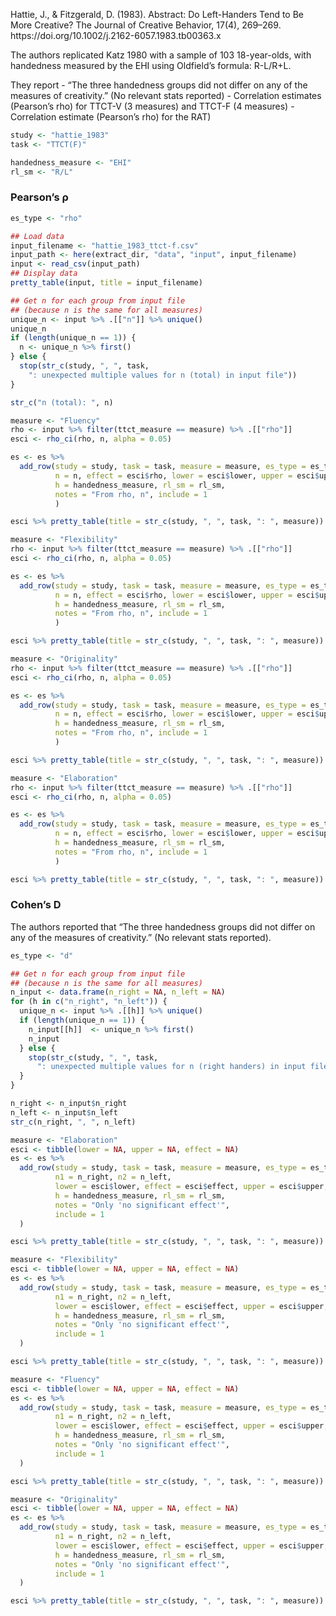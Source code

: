 <!-- Dependencies: tidyverse, psych, common/pretty_table.R -->

Hattie, J., & Fitzgerald, D. (1983). Abstract: Do Left-Handers Tend to Be More Creative? The Journal of Creative Behavior, 17(4), 269–269. https://doi.org/10.1002/j.2162-6057.1983.tb00363.x

The authors replicated Katz 1980 with a sample of 103 18-year-olds, with handedness measured by the EHI using Oldfield's formula: R-L/R+L.

They report
- "The three handedness groups did not differ on any of the
measures of creativity." (No relevant stats reported)
- Correlation estimates (Pearson's rho) for TTCT-V (3 measures) and TTCT-F (4 measures)
- Correlation estimate (Pearson's rho) for the RAT)


```r
study <- "hattie_1983"
task <- "TTCT(F)"
```

```r
handedness_measure <- "EHI"
rl_sm <- "R/L"
```

### Pearson's ρ
```r
es_type <- "rho"
```

```r
## Load data
input_filename <- "hattie_1983_ttct-f.csv"
input_path <- here(extract_dir, "data", "input", input_filename)
input <- read_csv(input_path)
## Display data
pretty_table(input, title = input_filename)
```

```r
## Get n for each group from input file
## (because n is the same for all measures)
unique_n <- input %>% .[["n"]] %>% unique()
unique_n
if (length(unique_n == 1)) {
  n <- unique_n %>% first()
} else {
  stop(str_c(study, ", ", task,
    ": unexpected multiple values for n (total) in input file"))
}

str_c("n (total): ", n)
```

```r
measure <- "Fluency"
rho <- input %>% filter(ttct_measure == measure) %>% .[["rho"]]
esci <- rho_ci(rho, n, alpha = 0.05)

es <- es %>%
  add_row(study = study, task = task, measure = measure, es_type = es_type,
          n = n, effect = esci$rho, lower = esci$lower, upper = esci$upper,
          h = handedness_measure, rl_sm = rl_sm,
          notes = "From rho, n", include = 1
          )

esci %>% pretty_table(title = str_c(study, ", ", task, ": ", measure))
```

```r
measure <- "Flexibility"
rho <- input %>% filter(ttct_measure == measure) %>% .[["rho"]]
esci <- rho_ci(rho, n, alpha = 0.05)

es <- es %>%
  add_row(study = study, task = task, measure = measure, es_type = es_type,
          n = n, effect = esci$rho, lower = esci$lower, upper = esci$upper,
          h = handedness_measure, rl_sm = rl_sm,
          notes = "From rho, n", include = 1
          )

esci %>% pretty_table(title = str_c(study, ", ", task, ": ", measure))
```

```r
measure <- "Originality"
rho <- input %>% filter(ttct_measure == measure) %>% .[["rho"]]
esci <- rho_ci(rho, n, alpha = 0.05)

es <- es %>%
  add_row(study = study, task = task, measure = measure, es_type = es_type,
          n = n, effect = esci$rho, lower = esci$lower, upper = esci$upper,
          h = handedness_measure, rl_sm = rl_sm,
          notes = "From rho, n", include = 1
          )

esci %>% pretty_table(title = str_c(study, ", ", task, ": ", measure))
```

```r
measure <- "Elaboration"
rho <- input %>% filter(ttct_measure == measure) %>% .[["rho"]]
esci <- rho_ci(rho, n, alpha = 0.05)

es <- es %>%
  add_row(study = study, task = task, measure = measure, es_type = es_type,
          n = n, effect = esci$rho, lower = esci$lower, upper = esci$upper,
          h = handedness_measure, rl_sm = rl_sm,
          notes = "From rho, n", include = 1
          )

esci %>% pretty_table(title = str_c(study, ", ", task, ": ", measure))
```

### Cohen's D
The authors reported that "The three handedness groups did not differ on any of the
measures of creativity." (No relevant stats reported).

```r
es_type <- "d"
```

```r
## Get n for each group from input file
## (because n is the same for all measures)
n_input <- data.frame(n_right = NA, n_left = NA)
for (h in c("n_right", "n_left")) {
  unique_n <- input %>% .[[h]] %>% unique()
  if (length(unique_n == 1)) {
    n_input[[h]]  <- unique_n %>% first()
    n_input
  } else {
    stop(str_c(study, ", ", task,
      ": unexpected multiple values for n (right handers) in input file"))
  }
}

n_right <- n_input$n_right
n_left <- n_input$n_left
str_c(n_right, ", ", n_left)
```

```r
measure <- "Elaboration"
esci <- tibble(lower = NA, upper = NA, effect = NA)
es <- es %>%
  add_row(study = study, task = task, measure = measure, es_type = es_type,
          n1 = n_right, n2 = n_left,
          lower = esci$lower, effect = esci$effect, upper = esci$upper,
          h = handedness_measure, rl_sm = rl_sm,
          notes = "Only 'no significant effect'",
          include = 1
  )

esci %>% pretty_table(title = str_c(study, ", ", task, ": ", measure))
```

```r
measure <- "Flexibility"
esci <- tibble(lower = NA, upper = NA, effect = NA)
es <- es %>%
  add_row(study = study, task = task, measure = measure, es_type = es_type,
          n1 = n_right, n2 = n_left,
          lower = esci$lower, effect = esci$effect, upper = esci$upper,
          h = handedness_measure, rl_sm = rl_sm,
          notes = "Only 'no significant effect'",
          include = 1
  )

esci %>% pretty_table(title = str_c(study, ", ", task, ": ", measure))
```

```r
measure <- "Fluency"
esci <- tibble(lower = NA, upper = NA, effect = NA)
es <- es %>%
  add_row(study = study, task = task, measure = measure, es_type = es_type,
          n1 = n_right, n2 = n_left,
          lower = esci$lower, effect = esci$effect, upper = esci$upper,
          h = handedness_measure, rl_sm = rl_sm,
          notes = "Only 'no significant effect'",
          include = 1
  )

esci %>% pretty_table(title = str_c(study, ", ", task, ": ", measure))
```

```r
measure <- "Originality"
esci <- tibble(lower = NA, upper = NA, effect = NA)
es <- es %>%
  add_row(study = study, task = task, measure = measure, es_type = es_type,
          n1 = n_right, n2 = n_left,
          lower = esci$lower, effect = esci$effect, upper = esci$upper,
          h = handedness_measure, rl_sm = rl_sm,
          notes = "Only 'no significant effect'",
          include = 1
  )

esci %>% pretty_table(title = str_c(study, ", ", task, ": ", measure))
```
